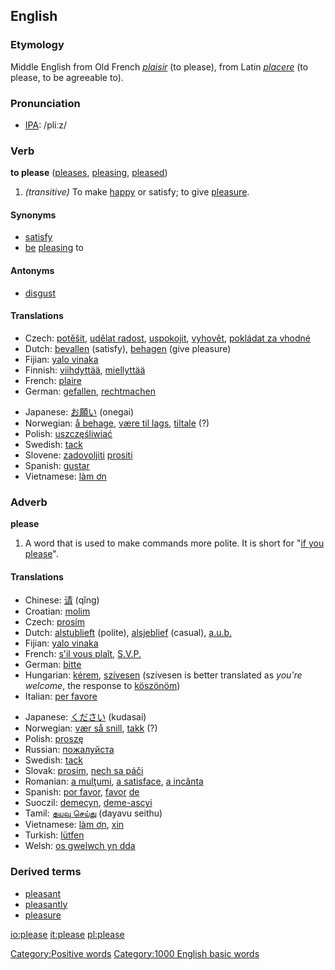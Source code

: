 ==English==

===Etymology===
<!-- {{etystub}} <!--check history; use removed text from adverb def?-->
Middle English from Old French ''[[plaisir]]'' (to please), from Latin ''[[placere]]'' (to please, to be agreeable to).

===Pronunciation===
*[[IPA]]: /pliːz/

===Verb===
'''to please'''  ([[pleases]], [[pleasing]], [[pleased]])

#''(transitive)'' To make [[happy]] or satisfy; to give [[pleasure]].

====Synonyms====
*[[satisfy]]
*[[be]] [[pleasing]] to

====Antonyms====
*[[disgust]]

====Translations====
{{top}}
*Czech: [[potěšit]], [[udělat radost]], [[uspokojit]], [[vyhovět]], [[pokládat za vhodné]]
*Dutch: [[bevallen]] (satisfy), [[behagen]] (give pleasure)
*Fijian: [[yalo vinaka]]
*Finnish: [[viihdyttää]], [[miellyttää]]
*French: [[plaire]]
*German: [[gefallen]], [[rechtmachen]]
{{mid}}
*Japanese: [[お願い]] (onegai)
*Norwegian: [[å behage]], [[være til lags]], [[tiltale]] (?)
*Polish: [[uszczęśliwiać]]
*Swedish: [[tack]]
*Slovene: [[zadovoljiti]] [[prositi]]
*Spanish: [[gustar]]
*Vietnamese: [[làm ơn]]
{{bottom}}

===Adverb===
'''please'''

#A word that is used to make commands more polite.  It is short for "[[if you please]]".

====Translations====
{{top}}
*Chinese: [[请]] (qǐng)
*Croatian: [[molim]]
*Czech: [[prosím]]
*Dutch: [[alstublieft]] (polite), [[alsjeblief]] (casual), [[a.u.b.]]
*Fijian: [[yalo vinaka]]
*French: [[s'il vous plaît]], [[S.V.P.]]
*German: [[bitte]]
*Hungarian: [[kérem]], [[szívesen]] (szívesen is better translated as ''you're welcome'', the response to [[köszönöm]])
*Italian: [[per favore]]
{{mid}}
*Japanese: [[ください]] (kudasai)
*Norwegian: [[vær så snill]], [[takk]] (?)
*Polish: [[proszę]]
*Russian: [[пoжaлуйстa]]
*Swedish: [[tack]]
*Slovak: [[prosím]], [[nech sa páči]]  
*Romanian: [[a mulţumi]], [[a satisface]], [[a incânta]]
*Spanish: [[por favor]], [[favor#Spanish|favor]] [[de]]
*Suoczil: [[demecyn]], [[deme-ascyi]]
*Tamil: [[தயவு செய்து]] (dayavu seithu)
*Vietnamese: [[làm ơn]], [[xin]]
*Turkish: [[lütfen]]
*Welsh: [[os gwelwch yn dda]]
{{bottom}}

===Derived terms===
*[[pleasant]]
*[[pleasantly]]
*[[pleasure]]
[[Category:Positive words]]
[[Category:1000 English basic words]]

[[io:please]]
[[it:please]]
[[pl:please]]